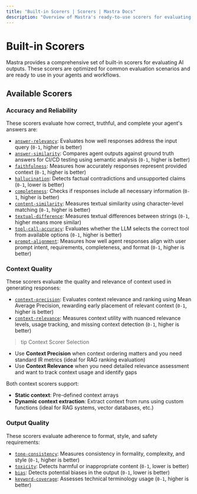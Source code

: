 ```yaml
---
title: "Built-in Scorers | Scorers | Mastra Docs"
description: "Overview of Mastra's ready-to-use scorers for evaluating AI outputs across quality, safety, and performance dimensions."
---
```


# Built-in Scorers

Mastra provides a comprehensive set of built-in scorers for evaluating AI outputs. These scorers are optimized for common evaluation scenarios and are ready to use in your agents and workflows.

## Available Scorers

### Accuracy and Reliability

These scorers evaluate how correct, truthful, and complete your agent's answers are:

- [`answer-relevancy`](/reference/scorers/answer-relevancy): Evaluates how well responses address the input query (`0-1`, higher is better)
- [`answer-similarity`](/reference/scorers/answer-similarity): Compares agent outputs against ground truth answers for CI/CD testing using semantic analysis (`0-1`, higher is better)
- [`faithfulness`](/reference/scorers/faithfulness): Measures how accurately responses represent provided context (`0-1`, higher is better)
- [`hallucination`](/reference/scorers/hallucination): Detects factual contradictions and unsupported claims (`0-1`, lower is better)
- [`completeness`](/reference/scorers/completeness): Checks if responses include all necessary information (`0-1`, higher is better)
- [`content-similarity`](/reference/scorers/content-similarity): Measures textual similarity using character-level matching (`0-1`, higher is better)
- [`textual-difference`](/reference/scorers/textual-difference): Measures textual differences between strings (`0-1`, higher means more similar)
- [`tool-call-accuracy`](/reference/scorers/tool-call-accuracy): Evaluates whether the LLM selects the correct tool from available options (`0-1`, higher is better)
- [`prompt-alignment`](/reference/scorers/prompt-alignment): Measures how well agent responses align with user prompt intent, requirements, completeness, and format (`0-1`, higher is better)

### Context Quality

These scorers evaluate the quality and relevance of context used in generating responses:

- [`context-precision`](/reference/scorers/context-precision): Evaluates context relevance and ranking using Mean Average Precision, rewarding early placement of relevant context (`0-1`, higher is better)
- [`context-relevance`](/reference/scorers/context-relevance): Measures context utility with nuanced relevance levels, usage tracking, and missing context detection (`0-1`, higher is better)

> tip Context Scorer Selection

- Use **Context Precision** when context ordering matters and you need standard IR metrics (ideal for RAG ranking evaluation)
- Use **Context Relevance** when you need detailed relevance assessment and want to track context usage and identify gaps

Both context scorers support:

- **Static context**: Pre-defined context arrays
- **Dynamic context extraction**: Extract context from runs using custom functions (ideal for RAG systems, vector databases, etc.)

### Output Quality

These scorers evaluate adherence to format, style, and safety requirements:

- [`tone-consistency`](/reference/scorers/tone-consistency): Measures consistency in formality, complexity, and style (`0-1`, higher is better)
- [`toxicity`](/reference/scorers/toxicity): Detects harmful or inappropriate content (`0-1`, lower is better)
- [`bias`](/reference/scorers/bias): Detects potential biases in the output (`0-1`, lower is better)
- [`keyword-coverage`](/reference/scorers/keyword-coverage): Assesses technical terminology usage (`0-1`, higher is better)
